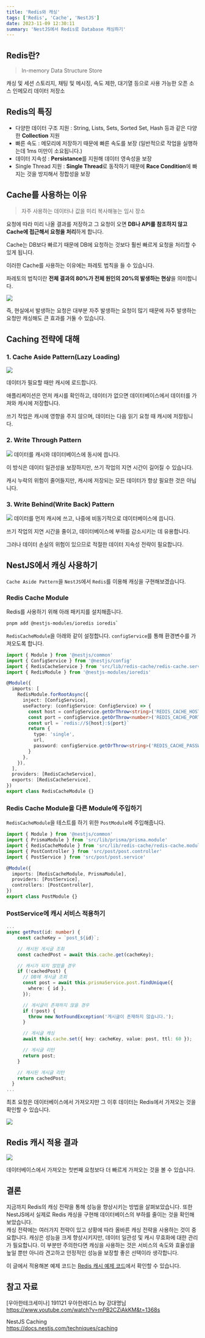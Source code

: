 ```yaml
---
title: 'Redis와 캐싱'
tags: ['Redis', 'Cache', 'NestJS']
date: 2023-11-09 12:30:11
summary: 'NestJS에서 Redis로 Database 캐싱하기'
---
```


## Redis란?

> In-memory Data Structure Store

캐싱 및 세션 스토리지, 채팅 및 메시징, 속도 제한, 대기열 등으로 사용 가능한 오픈 소스 인메모리 데이터 저장소

## Redis의 특징

- 다양한 데이터 구조 지원 : String, Lists, Sets, Sorted Set, Hash 등과 같은 다양한 **Collection** 지원
- 빠른 속도 : 메모리에 저장하기 때문에 빠른 속도를 보장 (일반적으로 작업을 실행하는데 1ms 미만이 소요됩니다.)
- 데이터 지속성 : **Persistance**를 지원해 데이터 영속성을 보장
- Single Thread 지원 : **Single Thread**로 동작하기 때문에 **Race Condition**에 빠지는 것을 방지해서 정합성을 보장

## Cache를 사용하는 이유

> 자주 사용하는 데이터나 값을 미리 복사해놓는 임시 장소

요청에 따라 미리 나올 결과를 저장하고 그 요청이 오면 **DB나 API를 참조하지 않고 Cache에 접근해서 요청을 처리**하게 합니다.

Cache는 DB보다 빠르기 때문에 DB에 요청하는 것보다 훨씬 빠르게 요청을 처리할 수 있게 됩니다.

이러한 Cache를 사용하는 이유에는 파레토 법칙을 들 수 있습니다.

파레토의 법칙이란 **전체 결과의 80%가 전체 원인의 20%의 발생하는 현상**을 의미합니다.

![](/image/nestjs-cache-001.jpeg)

즉, 현실에서 발생하는 요청은 대부분 자주 발생하는 요청이 많기 때문에 자주 발생하는 요청만 캐싱해도 큰 효과를 거둘 수 있습니다.

## Caching 전략에 대해

### 1. Cache Aside Pattern(Lazy Loading)

![](/image/nestjs-cache/cache-aside-pattern.png)

데이터가 필요할 때만 캐시에 로드합니다.

애플리케이션은 먼저 캐시를 확인하고, 데이터가 없으면 데이터베이스에서 데이터를 가져와 캐시에 저장합니다.

쓰기 작업은 캐시에 영향을 주지 않으며, 데이터는 다음 읽기 요청 때 캐시에 저장됩니다.

### 2. Write Through Pattern

![](/image/nestjs-cache/write-through-pattern.png)
데이터를 캐시와 데이터베이스에 동시에 씁니다.

이 방식은 데이터 일관성을 보장하지만, 쓰기 작업의 지연 시간이 길어질 수 있습니다.

캐시 누락의 위험이 줄어들지만, 캐시에 저장되는 모든 데이터가 항상 필요한 것은 아닙니다.

### 3. Write Behind(Write Back) Pattern

![](/image/nestjs-cache/write-behind-pattern.png)
데이터를 먼저 캐시에 쓰고, 나중에 비동기적으로 데이터베이스에 씁니다.

쓰기 작업의 지연 시간을 줄이고, 데이터베이스에 부하를 감소시키는 데 유용합니다.

그러나 데이터 손실의 위험이 있으므로 적절한 데이터 지속성 전략이 필요합니다.

## NestJS에서 캐싱 사용하기

`Cache Aside Pattern`을 `NestJS`에서 `Redis`를 이용해 캐싱을 구현해보겠습니다.

### Redis Cache Module

Redis를 사용하기 위해 아래 패키지를 설치해줍니다.

```bash
pnpm add @nestjs-modules/ioredis ioredis`

```

`RedisCacheModule`을 아래와 같이 설정합니다.
`configService`를 통해 환경변수를 가져오도록 합니다.

```typescript
import { Module } from '@nestjs/common'
import { ConfigService } from '@nestjs/config'
import { RedisCacheService } from 'src/lib/redis-cache/redis-cache.service'
import { RedisModule } from '@nestjs-modules/ioredis'

@Module({
  imports: [
    RedisModule.forRootAsync({
      inject: [ConfigService],
      useFactory: (configService: ConfigService) => {
        const host = configService.getOrThrow<string>('REDIS_CACHE_HOST')
        const port = configService.getOrThrow<number>('REDIS_CACHE_PORT')
        const url = `redis://${host}:${port}`
        return {
          type: 'single',
          url,
          password: configService.getOrThrow<string>('REDIS_CACHE_PASSWORD'),
        }
      },
    }),
  ],
  providers: [RedisCacheService],
  exports: [RedisCacheService],
})
export class RedisCacheModule {}
```

### Redis Cache Module을 다른 Module에 주입하기

`RedisCacheModule`을 테스트를 하기 위한 `PostModule`에 주입해줍니다.

```typescript
import { Module } from '@nestjs/common'
import { PrismaModule } from 'src/lib/prisma/prisma.module'
import { RedisCacheModule } from 'src/lib/redis-cache/redis-cache.module'
import { PostController } from 'src/post/post.controller'
import { PostService } from 'src/post/post.service'

@Module({
  imports: [RedisCacheModule, PrismaModule],
  providers: [PostService],
  controllers: [PostController],
})
export class PostModule {}
```

### PostService에 캐시 서비스 적용하기

```typescript
...
async getPost(id: number) {
    const cacheKey = `post_${id}`;

    // 캐시된 게시글 조회
    const cachedPost = await this.cache.get(cacheKey);

    // 캐시가 되지 않았을 경우
    if (!cachedPost) {
      // DB에 게시글 조회
      const post = await this.prismaService.post.findUnique({
        where: { id },
      });

      // 게시글이 존재하지 않을 경우
      if (!post) {
        throw new NotFoundException('게시글이 존재하지 않습니다.');
      }

      // 게시글 캐싱
      await this.cache.set({ key: cacheKey, value: post, ttl: 60 });

      // 게시글 리턴
      return post;
    }

    // 캐시된 게시글 리턴
    return cachedPost;
  }
...
```

최초 요청은 데이터베이스에서 가져오지만 그 이후 데이터는 Redis에서 가져오는 것을 확인할 수 있습니다.

![](/image/nestjs-cache/cache-data.png)

## Redis 캐시 적용 결과

![](/image/nestjs-cache/cache-result.png)

데이터베이스에서 가져오는 첫번째 요청보다 더 빠르게 가져오는 것을 볼 수 있습니다.

## 결론

지금까지 Redis의 캐싱 전략을 통해 성능을 향상시키는 방법을 살펴보았습니다. 또한 NestJS에서 실제로 Redis 캐싱을 구현해 데이터베이스의 부하를 줄이는 것을 확인해보았습니다.  
캐싱 전략에는 여러가지 전략이 있고 상황에 따라 올바른 캐싱 전략을 사용하는 것이 중요합니다.
캐싱은 성능을 크게 향상시키지만, 데이터 일관성 및 캐시 무효화에 대한 관리가 필요합니다. 이 부분만 주의한다면 캐싱을 사용하는 것은 서비스의 속도와 효율성을 높일 뿐만 아니라 견고하고 안정적인 성능을 보장할 좋은 선택이라 생각합니다.

이 글에서 적용해본 예제 코드는 [Redis 캐시 예제 코드](https://github.com/Daphne-dev/nestjs-sample/tree/main/05-redis-cache)에서 확인할 수 있습니다.

## 참고 자료

[우아한테크세미나] 191121 우아한레디스 by 강대명님  
https://www.youtube.com/watch?v=mPB2CZiAkKM&t=1368s

NestJS Caching  
https://docs.nestjs.com/techniques/caching
